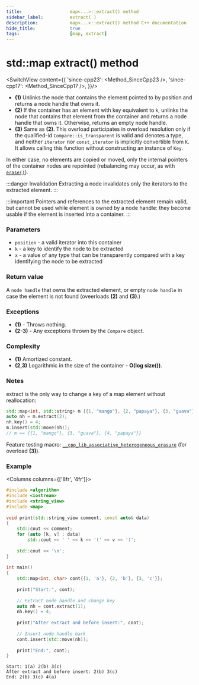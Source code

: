 ```yaml
---
title:					map<...>::extract() method
sidebar_label:			extract( )
description:			map<...>::extract() method C++ documentation
hide_title:				true
tags:					[map, extract]
---
```



<!----------------- Codes ---------------------->

<!-- extract() -->

# std::map extract() method

<SwitchView content={{
		'since-cpp23': <Method_SinceCpp23 />,
		'since-cpp17': <Method_SinceCpp17 />,
	}}/>

 - **(1)** Unlinks the node that contains the element pointed to by position and returns a node handle that owns it.
 - **(2)** If the container has an element with key equivalent to `k`, unlinks the node that contains that element from the container and returns a node handle that owns it.
    Otherwise, returns an empty node handle.
 - **(3)** Same as **(2)**. This overload participates in overload resolution only if the qualified-id `Compare::is_transparent` is valid and denotes a type,
    and neither `iterator` nor `const_iterator` is implicitly convertible from `K`. It allows calling this function without constructing an instance of `Key`.

In either case, no elements are copied or moved, only the internal pointers of the container nodes are repointed (rebalancing may occur, as with [`erase()`](/docs/std/containers/maps/map/erase)).

:::danger Invalidation
Extracting a node invalidates only the iterators to the extracted element.
:::

:::important
Pointers and references to the extracted element remain valid, but cannot be used while element is owned by a node handle: they become usable if the element is inserted into a container.
:::

### Parameters

- `position` - a valid iterator into this container
- `k` - a key to identify the node to be extracted
- `x` - a value of any type that can be transparently compared with a key identifying the node to be extracted

### Return value

A `node handle` that owns the extracted element, or empty `node handle` in case the element is not found (oveerloads **(2)** and **(3)**.)

### Exceptions

 - **(1)** - Throws nothing.
 - **(2-3)** - Any exceptions thrown by the `Compare` object.

### Complexity

 - **(1)** Amortized constant.
 - **(2,3)** Logarithmic in the size of the container - **O(log size())**.
### Notes

extract is the only way to change a key of a map element without reallocation:

```cpp showLineNumbers
std::map<int, std::string> m {{1, "mango"}, {2, "papaya"}, {3, "guava"}};
auto nh = m.extract(2);
nh.key() = 4;
m.insert(std::move(nh));
// m == {{1, "mango"}, {3, "guava"}, {4, "papaya"}}
```

Feature testing macro: [`__cpp_lib_associative_heterogeneous_erasure`](#) (for overload **(3)**).

### Example

<Columns columns={['8fr', '4fr']}>
<div>

```cpp title='Main.cpp' showLineNumbers
#include <algorithm>
#include <iostream>
#include <string_view>
#include <map>
 
void print(std::string_view comment, const auto& data)
{
    std::cout << comment;
    for (auto [k, v] : data)
        std::cout << ' ' << k << '(' << v << ')';
 
    std::cout << '\n';
}
 
int main()
{
    std::map<int, char> cont{{1, 'a'}, {2, 'b'}, {3, 'c'}};
 
    print("Start:", cont);
 
    // Extract node handle and change key
    auto nh = cont.extract(1);
    nh.key() = 4; 
 
    print("After extract and before insert:", cont);
 
    // Insert node handle back
    cont.insert(std::move(nh));
 
    print("End:", cont);
}
```

</div>
<div>

```plaintext title="Output"
Start: 1(a) 2(b) 3(c)
After extract and before insert: 2(b) 3(c)
End: 2(b) 3(c) 4(a)
```

</div>

</Columns>

